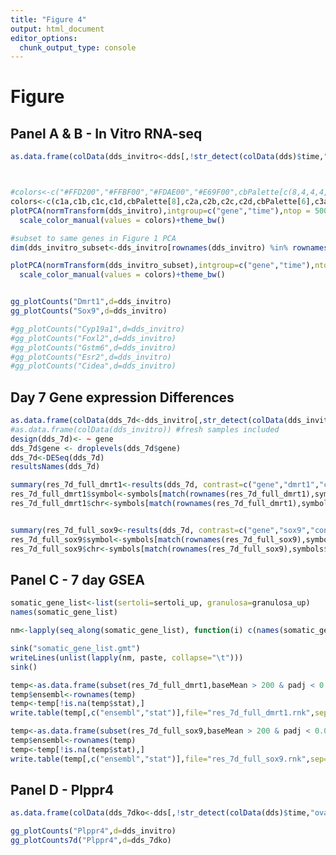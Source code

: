 ```yaml
---
title: "Figure 4"
output: html_document
editor_options: 
  chunk_output_type: console
---
```



# Figure

## Panel A & B - In Vitro RNA-seq
```r

as.data.frame(colData(dds_invitro<-dds[,!str_detect(colData(dds)$time,"ovary|testis") & !str_detect(colData(dds)$batch,"GW") ]))



#colors<-c("#FFD200","#FFBF00","#FDAE00","#E69F00",cbPalette[c(8,4,4,4,4,6,5,5,5,5)])
colors<-c(c1a,c1b,c1c,c1d,cbPalette[8],c2a,c2b,c2c,c2d,cbPalette[6],c3a,c3b,c3c,c3d,"pink","blue")
plotPCA(normTransform(dds_invitro),intgroup=c("gene","time"),ntop = 500)+
  scale_color_manual(values = colors)+theme_bw()

#subset to same genes in Figure 1 PCA
dim(dds_invitro_subset<-dds_invitro[rownames(dds_invitro) %in% rownames(dds_gonad_subset),])

plotPCA(normTransform(dds_invitro_subset),intgroup=c("gene","time"),ntop = Inf )+
  scale_color_manual(values = colors)+theme_bw()


gg_plotCounts("Dmrt1",d=dds_invitro)
gg_plotCounts("Sox9",d=dds_invitro)

#gg_plotCounts("Cyp19a1",d=dds_invitro)
#gg_plotCounts("Foxl2",d=dds_invitro)
#gg_plotCounts("Gstm6",d=dds_invitro)
#gg_plotCounts("Esr2",d=dds_invitro)
#gg_plotCounts("Cidea",d=dds_invitro)

```

## Day 7 Gene expression Differences
```r
as.data.frame(colData(dds_7d<-dds_invitro[,str_detect(colData(dds_invitro)$time,"7d")]))
#as.data.frame(colData(dds_invitro)) #fresh samples included
design(dds_7d)<- ~ gene
dds_7d$gene <- droplevels(dds_7d$gene)
dds_7d<-DESeq(dds_7d)
resultsNames(dds_7d)

summary(res_7d_full_dmrt1<-results(dds_7d, contrast=c("gene","dmrt1","control"),alpha=0.05))
res_7d_full_dmrt1$symbol<-symbols[match(rownames(res_7d_full_dmrt1),symbols$gene_id),]$gene_name
res_7d_full_dmrt1$chr<-symbols[match(rownames(res_7d_full_dmrt1),symbols$gene_id),]$chr


summary(res_7d_full_sox9<-results(dds_7d, contrast=c("gene","sox9","control"),alpha=0.05))
res_7d_full_sox9$symbol<-symbols[match(rownames(res_7d_full_sox9),symbols$gene_id),]$gene_name
res_7d_full_sox9$chr<-symbols[match(rownames(res_7d_full_sox9),symbols$gene_id),]$chr
```

## Panel C - 7 day GSEA
```r
somatic_gene_list<-list(sertoli=sertoli_up, granulosa=granulosa_up)
names(somatic_gene_list)

nm<-lapply(seq_along(somatic_gene_list), function(i) c(names(somatic_gene_list)[[i]],"NA", somatic_gene_list[[i]]))

sink("somatic_gene_list.gmt")
writeLines(unlist(lapply(nm, paste, collapse="\t")))
sink()

temp<-as.data.frame(subset(res_7d_full_dmrt1,baseMean > 200 & padj < 0.05) )
temp$ensembl<-rownames(temp)
temp<-temp[!is.na(temp$stat),]
write.table(temp[,c("ensembl","stat")],file="res_7d_full_dmrt1.rnk",sep="\t",quote=F,col.names=F,row.names = F)

temp<-as.data.frame(subset(res_7d_full_sox9,baseMean > 200 & padj < 0.05) )
temp$ensembl<-rownames(temp)
temp<-temp[!is.na(temp$stat),]
write.table(temp[,c("ensembl","stat")],file="res_7d_full_sox9.rnk",sep="\t",quote=F,col.names=F,row.names = F)

```

## Panel D - Plppr4

```r
as.data.frame(colData(dds_7dko<-dds[,!str_detect(colData(dds)$time,"ovary|testis") & str_detect(colData(dds)$time,"7d") ]))

gg_plotCounts("Plppr4",d=dds_invitro)
gg_plotCounts7d("Plppr4",d=dds_7dko)
```


